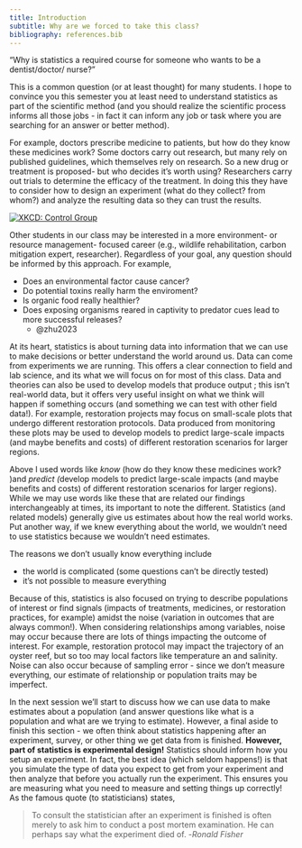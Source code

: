 ```yaml
---
title: Introduction
subtitle: Why are we forced to take this class?
bibliography: references.bib
---
```


"Why is statistics a required course for someone who wants to be a
dentist/doctor/ nurse?"

This is a common question (or at least thought) for many students. I
hope to convince you this semester you at least need to understand
statistics as part of the scientific method (and you should realize the
scientific process informs all those jobs - in fact it can inform any
job or task where you are searching for an answer or better method).

For example, doctors prescribe medicine to patients, but how do they
know these medicines work? Some doctors carry out research, but many
rely on published guidelines, which themselves rely on research. So a
new drug or treatment is proposed- but who decides it's worth using?
Researchers carry out trials to determine the efficacy of the treatment.
In doing this they have to consider how to design an experiment (what do
they collect? from whom?) and analyze the resulting data so they can
trust the results.

[![XKCD: Control
Group](https://imgs.xkcd.com/comics/control_group_2x.png){#fig-XKCD2576
fig-align="center"}](https://xkcd.com/2576/)

Other students in our class may be interested in a more environment- or
resource management- focused career (e.g., wildlife rehabilitation,
carbon mitigation expert, researcher). Regardless of your goal, any
question should be informed by this approach. For example,

-   Does an environmental factor cause cancer?
-   Do potential toxins really harm the enviroment?
-   Is organic food really healthier?
-   Does exposing organisms reared in captivity to predator cues lead to
    more successful releases?
    -   @zhu2023

At its heart, statistics is about turning data into information that we
can use to make decisions or better understand the world around us. Data
can come from experiments we are running. This offers a clear connection
to field and lab science, and its what we will focus on for most of this
class. Data and theories can also be used to develop models that produce
output ; this isn't real-world data, but it offers very useful insight
on what we think will happen if something occurs (and something we can
test with other field data!). For example, restoration projects may
focus on small-scale plots that undergo different restoration protocols.
Data produced from monitoring these plots may be used to develop models
to predict large-scale impacts (and maybe benefits and costs) of
different restoration scenarios for larger regions.

Above I used words like *know* (how do they know these medicines work?
)and *predict (*develop models to predict large-scale impacts (and maybe
benefits and costs) of different restoration scenarios for larger
regions). While we may use words like these that are related our
findings interchangeably at times, its important to note the different.
Statistics (and related models) generally give us estimates about how
the real world works. Put another way, if we knew everything about the
world, we wouldn't need to use statistics because we wouldn't need
estimates.

The reasons we don't usually know everything include

-   the world is complicated (some questions can't be directly tested)
-   it's not possible to measure everything

Because of this, statistics is also focused on trying to describe
populations of interest or find signals (impacts of treatments,
medicines, or restoration practices, for example) amidst the noise
(variation in outcomes that are always common!). When considering
relationships among variables, noise may occur because there are lots of
things impacting the outcome of interest. For example, restoration
protocol may impact the trajectory of an oyster reef, but so too may
local factors like temperature an and salinity. Noise can also occur
because of sampling error - since we don't measure everything, our
estimate of relationship or population traits may be imperfect.

In the next session we'll start to discuss how we can use data to make
estimates about a population (and answer questions like what is a
population and what are we trying to estimate). However, a final aside
to finish this section - we often think about statistics happening after
an experiment, survey, or other thing we get data from is finished.
**However, part of statistics is experimental design!** Statistics
should inform how you setup an experiment. In fact, the best idea (which
seldom happens!) is that you simulate the type of data you expect to get
from your experiment and then analyze that before you actually run the
experiment. This ensures you are measuring what you need to measure and
setting things up correctly! As the famous quote (to statisticians)
states,

> To consult the statistician after an experiment is finished is often
> merely to ask him to conduct a post mortem examination. He can perhaps
> say what the experiment died of. -*Ronald Fisher*
